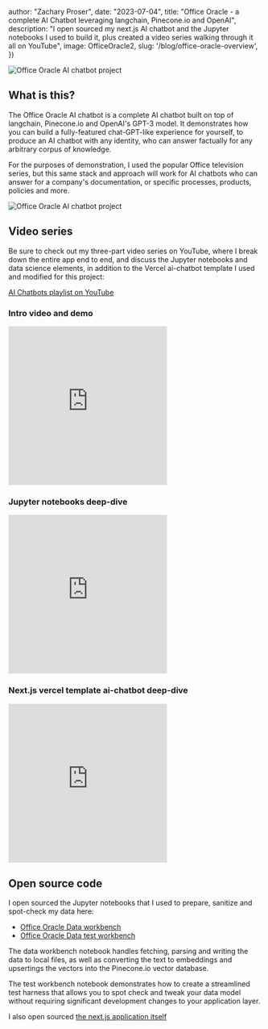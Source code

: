 



  author: "Zachary Proser",
  date: "2023-07-04",
  title: "Office Oracle - a complete AI Chatbot leveraging langchain, Pinecone.io and OpenAI",
  description: "I open sourced my next.js AI chatbot and the Jupyter notebooks I used to build it, plus created a video series walking through it all on YouTube",
  image: OfficeOracle2,
  slug: '/blog/office-oracle-overview',
})


<Image src={OfficeOracle} alt="Office Oracle AI chatbot project" />

## What is this?

The Office Oracle AI chatbot is a complete AI chatbot built on top of langchain, Pinecone.io and OpenAI's GPT-3 model. It demonstrates how you can build a fully-featured chat-GPT-like experience 
for yourself, to produce an AI chatbot with any identity, who can answer factually for any arbitrary corpus of knowledge. 

<Newsletter />

For the purposes of demonstration, I used the popular Office television series, but this same stack and approach will work for AI chatbots who can answer for a company's documentation, or specific processes, products, 
policies and more. 

<Image src={OfficeOracle3} alt="Office Oracle AI chatbot project" />

## Video series

Be sure to check out my three-part video series on YouTube, where I break down the entire app end to end, and discuss the Jupyter notebooks and data science elements, in addition to the Vercel ai-chatbot template 
I used and modified for this project: 

[AI Chatbots playlist on YouTube](https://youtube.com/playlist?list=PLAEMpWvY5KHwwDFTNaPquREnk5Y9eiipa)

### Intro video and demo 

<iframe width="315" height="315" src="https://www.youtube.com/embed/I6ZcquRsfPU" title="YouTube video player" frameborder="0" allow="accelerometer; autoplay; clipboard-write; encrypted-media; gyroscope; picture-in-picture; web-share" allowfullscreen></iframe>

### Jupyter notebooks deep-dive 

<iframe width="315" height="315" src="https://www.youtube.com/embed/IAAIRg3gS1I" title="YouTube video player" frameborder="0" allow="accelerometer; autoplay; clipboard-write; encrypted-media; gyroscope; picture-in-picture; web-share" allowfullscreen></iframe>

### Next.js vercel template ai-chatbot deep-dive

<iframe width="315" height="315" src="https://www.youtube.com/embed/FiUaEi1q1pI" title="YouTube video player" frameborder="0" allow="accelerometer; autoplay; clipboard-write; encrypted-media; gyroscope; picture-in-picture; web-share" allowfullscreen></iframe>

## Open source code 

I open sourced the Jupyter notebooks that I used to prepare, sanitize and spot-check my data here: 

* [Office Oracle Data workbench](https://github.com/zackproser/office-oracle-data-bench)
* [Office Oracle Data test workbench](https://github.com/zackproser/office-oracle-db-test-notebook)

The data workbench notebook handles fetching, parsing and writing the data to local files, as well as converting the text to embeddings and upsertings the vectors into the Pinecone.io vector database. 

The test workbench notebook demonstrates how to create a streamlined test harness that allows you to spot check and tweak your data model without requiring significant development changes to your application layer. 

I also open sourced [the next.js application itself](https://github.com/zackproser/office-oracle)

